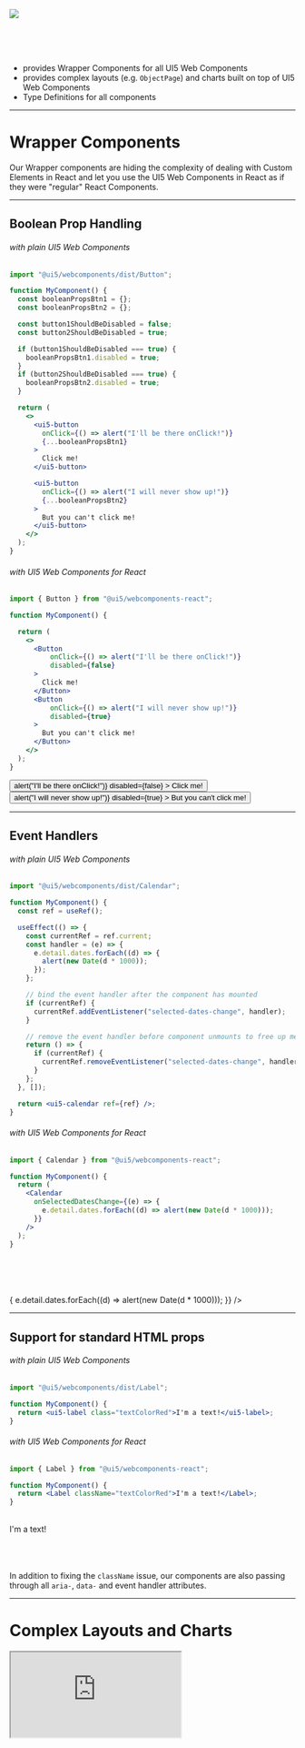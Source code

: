 
<!-- section-title: UI5 Web Components for React -->

![](../assets/UI5WCR_Logo.png)

<br />
<br />
<br />

<!-- fragments-start -->

- provides Wrapper Components for all UI5 Web Components
- provides complex layouts (e.g. `ObjectPage`) and charts built on top of UI5 Web Components
- Type Definitions for all components

<!-- fragments-end -->

---

# Wrapper Components

Our Wrapper components are hiding the complexity of dealing with Custom Elements in React and let you use the UI5 Web Components
in React as if they were "regular" React Components.

---

<!-- classes: extendedMaxWidth -->

## Boolean Prop Handling

<!-- block-start: grid -->

<!-- block-start: column,fadedOut -->

###### with plain UI5 Web Components

```jsx
import "@ui5/webcomponents/dist/Button";

function MyComponent() {
  const booleanPropsBtn1 = {};
  const booleanPropsBtn2 = {};

  const button1ShouldBeDisabled = false;
  const button2ShouldBeDisabled = true;

  if (button1ShouldBeDisabled === true) {
    booleanPropsBtn1.disabled = true;
  }
  if (button2ShouldBeDisabled === true) {
    booleanPropsBtn2.disabled = true;
  }

  return (
    <>
      <ui5-button
        onClick={() => alert("I'll be there onClick!")}
        {...booleanPropsBtn1}
      >
        Click me!
      </ui5-button>

      <ui5-button
        onClick={() => alert("I will never show up!")}
        {...booleanPropsBtn2}
      >
        But you can't click me!
      </ui5-button>
    </>
  );
}
```

<!-- block-end -->
<!-- block-start: column -->

###### with UI5 Web Components for React

```jsx
import { Button } from "@ui5/webcomponents-react";

function MyComponent() {

  return (
    <>
      <Button
          onClick={() => alert("I'll be there onClick!")}
          disabled={false}
      >
        Click me!
      </Button>
      <Button
          onClick={() => alert("I will never show up!")}
          disabled={true}
      >
        But you can't click me!
      </Button>
    </>
  );
}
```

<!-- block-end -->
<!-- block-end -->

<div className="scaledFlexBox">
  <Button
      onClick={() => alert("I'll be there onClick!")}
      disabled={false}
  >
    Click me!
  </Button>
  <Button
      onClick={() => alert("I will never show up!")}
      disabled={true}
  >
    But you can't click me!
  </Button>
</div>

---

<!-- classes: extendedMaxWidth -->

## Event Handlers

<!-- block-start: grid -->

<!-- block-start: column,fadedOut -->

###### with plain UI5 Web Components

```jsx
import "@ui5/webcomponents/dist/Calendar";

function MyComponent() {
  const ref = useRef();

  useEffect(() => {
    const currentRef = ref.current;
    const handler = (e) => {
      e.detail.dates.forEach((d) => {
        alert(new Date(d * 1000));
      });
    };

    // bind the event handler after the component has mounted
    if (currentRef) {
      currentRef.addEventListener("selected-dates-change", handler);
    }

    // remove the event handler before component unmounts to free up memory
    return () => {
      if (currentRef) {
        currentRef.removeEventListener("selected-dates-change", handler);
      }
    };
  }, []);

  return <ui5-calendar ref={ref} />;
}
```

<!-- block-end -->
<!-- block-start:column -->

###### with UI5 Web Components for React

```jsx
import { Calendar } from "@ui5/webcomponents-react";

function MyComponent() {
  return (
    <Calendar
      onSelectedDatesChange={(e) => {
        e.detail.dates.forEach((d) => alert(new Date(d * 1000)));
      }}
    />
  );
}
```

<br />
<br />
<br />
<br />

<div className="scaledFlexBox">
  <Calendar
    onSelectedDatesChange={(e) => {
      e.detail.dates.forEach((d) => alert(new Date(d * 1000)));
    }}
  />
</div>

<!-- block-end -->
<!-- block-end -->

---

<!-- classes: extendedMaxWidth -->

## Support for standard HTML props

<!-- block-start: grid -->
<!-- block-start: column,fadedOut -->

###### with plain UI5 Web Components

```jsx
import "@ui5/webcomponents/dist/Label";

function MyComponent() {
  return <ui5-label class="textColorRed">I'm a text!</ui5-label>;
}
```

<!-- block-end -->
<!-- block-start: column -->

###### with UI5 Web Components for React

```jsx
import { Label } from "@ui5/webcomponents-react";

function MyComponent() {
  return <Label className="textColorRed">I'm a text!</Label>;
}
```

<!-- block-end -->
<!-- block-end -->



<br />
<Label className="textColorRed" style={{ fontSize: "24px" }}>
  I'm a text!
</Label>

<br />
<br />
<br />
<br />

In addition to fixing the `className` issue, our components are also passing through all `aria-`, `data-` and event handler
attributes.

---

# Complex Layouts and Charts

<iframe style={{width: 'var(--base-max-width)'}} height={800} src="https://sap.github.io/ui5-webcomponents-react/master/iframe.html?id=layouts-floorplans-objectpage--default-story&viewMode=story&sap-ui-theme=sap_fiori_3_dark" />

---

# Complex Layouts and Charts

<iframe style={{width: 'var(--base-max-width)'}} height={800} src="https://sap.github.io/ui5-webcomponents-react/master/iframe.html?id=charts-barchart--default-story&viewMode=story&sap-ui-theme=sap_fiori_3_dark" />

---

# Type Definitions

<!-- block-start: grid -->
<!-- block-start: column -->

![](../assets/ButtonPropTypes.png)

<!-- block-end -->

<!-- block-start: column -->

![](../assets/ButtonTypeAhead.png)

<!-- block-end -->
<!-- block-end -->

---

<!-- classes: demo -->

<!-- block-start: attribution -->

<!--

[Source](http://gph.is/1LmxrD8)

-->

<!-- block-end -->

<!-- section-title: Demo -->

# Demo

---

# Thank you!

## Links:

- [Github Repository](https://github.com/SAP/ui5-webcomponents-react)
- [Documentation](https://sap.github.io/ui5-webcomponents-react)
- [Tutorial](https://developers.sap.com/mission.react-spa.html)
- [Demo](https://github.com/Lukas742/js-meetup-ui5-wcr-demo)

<br />
<br />
<br />

## Contact:

<!-- block-start: grid -->
<!-- block-start: column -->

###### Marcus Notheis

<br />

marcus.notheis@sap.com

<!-- block-start: social -->

[![Github](../assets/GitHub-Mark-Light-32px.png)](https://github.com/MarcusNotheis)

[![Twitter](../assets/Twitter.png)](https://twitter.com/marcusnotheis)

<!-- block-end -->

<!-- block-end -->

<!-- block-start: column -->

###### Lukas Harbarth

<br />

lukas.harbarth@sap.com

<!-- block-start: social -->

[![Github](../assets/GitHub-Mark-Light-32px.png)](https://github.com/Lukas742)

[![Twitter](../assets/Twitter.png)](https://twitter.com/luk742)

<!-- block-end -->

<!-- block-end -->
<!-- block-end -->
